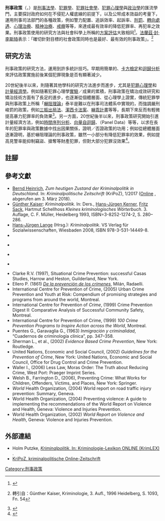 {{Crimin}}
{{犯罪學與刑罰學}}
'''刑事政策'''（{{lang-en|'''Criminal Policy'''}}，{{lang-de|'''Kriminalpolitik'''}}）是[[刑事法|刑事法學]]、[[犯罪學|犯罪學]]、[[犯罪社會學|犯罪社會學]]、[[犯罪心理學|犯罪心理學]]與[[政治學|政治學]]的匯流學門，主要探討政府如何在不侵犯人權底線的前提下，以及公帑成本效益的考量下，運用刑事司法部門的各種政策，例如警力配置、追訴效率、起訴率、[[刑罰|刑罰]]、[[轉向處遇|轉向處遇]]、[[心理治療|心理治療]]、[[精神醫學|精神治療]]、[[毒癮|戒癮]]等等，來達成最有效率的降低犯罪率、再犯率之效果。刑事政策使用的研究方法與社會科學上所稱的[[方案評估|方案評估]]大致相同<ref name="review">{{cite book|title=The Practice of Social Research|trans_title=社會科學研究方法|author=Earl Babbie著，劉鶴群、林秀雲、陳麗欣、胡正申、黃韻如譯|edition=12th ed.|year=2010|publisher=新加坡商亞洲聖智學習國際出版公司|ISBN=978-986-6637-87-2|page=540|language=zh-tw}}</ref>。[[法蘭茲·封·李斯特|法蘭茲·封·李斯特]]表示：「確切針對目標的社會政策同時也是最好、最有效的刑事政策」。<ref>{{cite book|author=[[法蘭茲·封·李斯特|von Liszt, Franz]]|title=Strafrechtliche Aufsätze und Vorträge. Band 2: 1892-1904|chapter=23. Das Verbrechen als sozialpathologische Erscheinung (1898)|year=1905 Berlin|page=246|language=de}}轉引自：Günther Kaiser, Kriminologie, 3. Aufl., 1996 Heidelberg, S. 1093, Fn. 54</ref>

==研究方法==
刑事政策的研究方法，運用到許多統計技巧。早期用簡單的{{link-en|列聯表|contingency table}}、[[皮爾森卡方檢定|卡方檢定]]和[[迴歸分析|迴歸分析]]來評估政策實施前後某個犯罪現象是否有顯著減少。

20世紀後半以來，則隨著其他學科的研究方法進步而進步，尤其是[[犯罪心理學|犯罪心理學]]和[[計量經濟學|計量經濟學]]。例如隨著犯罪心理學[[實驗設計|實驗]]／{{link-en|準實驗|Quasi-experiment}}成果的累積，刑事政策在矯治成效研究和矯治技術方面有了長足的進步，也逐漸從個體層面、從心理學上證實，傳統犯罪學與刑事政策上所稱「[[嚇阻理論|嚇阻理論]]」泰半是難以在刑事司法體系中實現的，而強調嚴刑峻罰的政策，例如[[三振出局法|三振出局法]]、[[潔西卡法案|潔西卡法案]]、[[嚇乖計畫|嚇乖計畫]]等等，長期下來反而有輕微提高暴力犯罪率的負效果<ref>{{cite book|last1=Andrews | first1=Donald Authur | last2=Bonta |first2=James|title=The Psychology of Criminal Conduct|edition=5|isbn=978-1-4224-6329-1|chapter=Ch. 13. Getting Mean, Getting Even, Getting Justice: Punishment and a Search for Alternatives|publisher=Anderson Publishing, Lexis Nexis|year=2010|location=Amsterdam, Boston et al.|language=en}}</ref>。另一方面，20世紀後半以來，刑事政策研究開始引進計量經濟方法，例如[[時間序列分析|時間序列分析]]、[[向量自回归模型|向量自迴歸]]、{{link-en|追蹤資料|Panel Data}}（Panel Data）等等，以求在長年的犯罪率與政策數據中找出因果關係，證明／否證政策的功用；例如從總體層面逐漸證明，基於嚇阻理論的刑事政策，雖然一小部分有降低犯罪率的效果，例如提高見警率能抑制竊盜、搶奪等財產犯罪，但對大部分犯罪沒效果<ref>{{cite journal|title=警力增加能導致竊盜犯罪率降低嗎？台灣縣市1998-2007 動態追蹤資料之Granger 因果分析|url=http://pa.nccu.edu.tw/download.php?filename=6_4ef12231.pdf&dir=publish&title=%25E5%2585%25A8%25E6%2596%2587%25E4%25B8%258B%25E8%25BC%2589&ei=SPlaUc2ZH43bsgbq_IGYBQ&usg=AFQjCNF6ePDAdW2ZpCkpdq2lykx4W4mdDQ&sig2=4RYIQ63xKiDik3g3eQaD8w&bvm=bv.44697112,d.Yms|author=劉孟奇|others=張其祿, 盧敬植|work=公共行政學報|publisher=國立政治大學公共行政學系|pages=1-27|volume=34|language=zh-tw|date=2010年3月|access-date=2013-08-21|archive-date=2016-03-04|archive-url=https://web.archive.org/web/20160304074140/http://pa.nccu.edu.tw/download.php?filename=6_4ef12231.pdf&dir=publish&title=%25E5%2585%25A8%25E6%2596%2587%25E4%25B8%258B%25E8%25BC%2589&ei=SPlaUc2ZH43bsgbq_IGYBQ&usg=AFQjCNF6ePDAdW2ZpCkpdq2lykx4W4mdDQ&sig2=4RYIQ63xKiDik3g3eQaD8w&bvm=bv.44697112,d.Yms|dead-url=no}}</ref>。

==註腳==
{{reflist}}

==參考文獻==
{{refbegin|2}}
* [[Bernd_Heinrich_(Rechtswissenschaftler)|Bernd Heinrich]], ''Zum heutigen Zustand der Kriminalpolitik in Deutschland''. In: ''Kriminalpolitische Zeitschrift'' (KriPoZ), 1/2017 ([https://kripoz.de/2017/01/14/zum-heutigen-zustand-der-kriminalpolitik-in-deutschland/ Online] {{Wayback|url=https://kripoz.de/2017/01/14/zum-heutigen-zustand-der-kriminalpolitik-in-deutschland/ |date=20200719205042 }}, abgerufen am 3. März 2018).{{de}}
* [[Günther_Kaiser|Günther Kaiser]]: ''Kriminalpolitik''. In: Ders., [[Hans-Jürgen_Kerner|Hans-Jürgen Kerner]], [[Fritz_Sack|Fritz Sack]], Hartmut Schellhoss ''Kleines kriminologisches Wörterbuch''. 3. Auflage, C. F. Müller, Heidelberg 1993, ISBN=3-8252-1274-2, S. 280–286. {{de}}
* [[Hans-Jürgen_Lange_(Sozialwissenschaftler)|Hans-Jürgen Lange]] (Hrsg.): ''Kriminalpolitik''. VS Verlag für Sozialwissenschaften, Wiesbaden 2008, ISBN 978-3-531-14449-8. {{de}}
* {{книга|автор=Франц Фон Лист|заглавие=Задачи уголовной политики. Преступление как социально-патологическое явление|место=Москва|издательство=Инфра-М|год = 2008|pages =110|isbn =5160019006}}{{ru}}
* {{книга|автор=Гаврилов Б. Я.|заглавие=Современная уголовная политика России: цифры и факты: монография|место = Москва|издательство=Проспект|год = 2008|pages = 208|isbn = 978-5-482-01964-1}} {{ru}}
* {{книга|автор=Босхолов С.С.|заглавие=Основы уголовной политики|издание = Изд. 2-е, перераб.|место=Москва|издательство= Юринфор|год = 2004|pages = 303|isbn = 5-89158-042-X}} {{ru}}
* {{ВТ-ЭСБЕ|Уголовно-правовая политика|[[Тимофеев,_Александр_Георгиевич|Тимофеев А. Г.]]}} {{ru}}
* Clarke R.V. (1997), Situational Crime Prevention: successful Casas Studies, Harrow and Heston, Guilderland, New York.{{en}}
* Ellero P. (1861) ''[http://books.google.it/books?id=n-gVAAAAYAAJ&dq=prevenzione+crimine&source=gbs_navlinks_s De la prevención de los crímenes]'', Milán, Radaelli. {{es}}
* International Centre for Prevention of Crime, (2005) Urban Crime Prevention and Youth at Risk: Compendium of promising strategies and programs from around the world, Montreal. {{en}}
* International Centre for Prevention of ''Crime'', (1999) Crime Prevention Digest II: Comparative Analysis of Successful Community Safety, Montreal. {{en}}
* International Centre for Prevention of Crime, (1999) ''100 Crime Prevention Programs to Inspire Action across the World'', Montreal. {{en}}
* Puentes G., Garavaglia G., (1963) ''Inmigración y criminalidad'', “Cuadernos de criminología clínica”, pp. 347–358. {{es}}
* Sherman L., et al., (2002) ''Evidence Based Crime Prevention'', New York: Routledge. {{en}}
* United Nations, Economic and Social Council, (2002) ''Guidelines for the Prevention of Crime'', New York: United Nations, Economic and Social Council, Office for Drug Control and Crime Prevention. {{en}}
* Waller I., (2006) Less Law, Moras Order: The Truth about Reducing Crime, West Port: Praeger Imprint Series. {{en}}
* Welsh B., Farrington D., (2006), Preventing Crime: What Works for Children, Offenders, Victims, and Places, New York: Springer. {{en}}
* ''World'' Health Organization, (2004) World report on road traffic injury prevention: Summary, Geneva. {{en}}
* World Health Organization, (2004) Preventing violence: A guide to implementing the recommendations of the World Report on Violence and Health, Geneva: Violence and Injuries Prevention. {{en}}
* World Health Organization, (2002) ''World Report on Violence and Health'', Geneva: Violence and Injuries Prevention. {{en}}
{{refend}}

==外部連結==
* Holm Putzke, [http://www.krimlex.de/artikel.php?BUCHSTABE=&KL_ID=109 ''Kriminalpolitik''. In: Kriminologie-Lexikon ONLINE (KrimLEX)] {{Wayback|url=http://www.krimlex.de/artikel.php?BUCHSTABE=&KL_ID=109 |date=20210111210412 }}. {{de}}
* [https://kripoz.de/ KriPoZ, kriminalpolitische Online-Zeitschrift] {{Wayback|url=https://kripoz.de/ |date=20201107094618 }} {{de}}

[[Category:刑事政策|Category:刑事政策]]